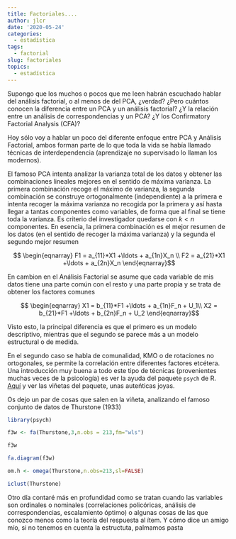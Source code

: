 ```yaml
---
title: Factoriales....
author: jlcr
date: '2020-05-24'
categories:
  - estadística
tags:
  - factorial
slug: factoriales
topics:
  - estadística
---
```



Supongo que los muchos o pocos que me leen habrán escuchado hablar del análisis factorial, o al menos de del PCA, ¿verdad? ¿Pero cuántos conocen la diferencia entre un PCA y un análisis factorial? ¿Y la relación entre un análisis de correspondencias y un PCA? ¿Y los Confirmatory Factorial Analysis (CFA)?  


Hoy sólo voy a hablar un poco del diferente enfoque entre PCA y Análisis Factorial, ambos forman parte de lo que toda la vida se había llamado técnicas de interdependencia (aprendizaje no supervisado lo llaman los modernos). 

El famoso PCA intenta analizar la varianza total de los datos y obtener las combinaciones lineales mejores en el sentido de máxima varianza. La primera combinación recoge el máximo de varianza, la segunda combinación se construye ortogonalmente (independiente) a la primera e intenta recoger la máxima varianza no recogida por la primera y así hasta llegar a tantas componentes como variables, de forma que al final se tiene toda la varianza.
Es criterio del investigador quedarse con $k<n$ componentes. En esencia, la primera combinación es el mejor resumen de los datos (en el sentido de recoger la máxima varianza) y la segunda el segundo mejor resumen

$$ \begin{eqnarray} F1 = a_{11}*X1 +\ldots  + a_{1n}X_n \\
F2 =  a_{21}*X1 +\ldots  + a_{2n}X_n
\end{eqnarray}$$


En cambion en el Análisis Factorial se asume que cada variable de mis datos tiene una parte común con el resto y una parte propia y se trata de obtener los factores comunes


$$ \begin{eqnarray} X1 = b_{11}*F1 +\ldots  + a_{1n}F_n  + U_1\\
X2 =  b_{21}*F1 +\ldots  + b_{2n}F_n + U_2
\end{eqnarray}$$


Visto esto, la principal diferencia es que el primero es un modelo descriptivo, mientras que el segundo se parece más a un modelo estructural o de medida. 

En el segundo caso se habla de comunalidad, KMO o de rotaciones no ortogonales, se permite la correlación entre diferentes factores etcétera. Una introducción muy buena a todo este tipo de técnicas (provenientes muchas veces de la psicología) es ver la ayuda del paquete `psych` de R. [Aquí](https://personality-project.org/r/psych/) y ver las viñetas del paquete, unas auteńticas joyas. 


Os dejo un par de cosas que salen en la viñeta, analizando el famoso conjunto de datos de Thurstone (1933)


```r
library(psych)

```
```r
f3w <- fa(Thurstone,3,n.obs = 213,fm="wls")

f3w
```



```r
fa.diagram(f3w)
```


```r
om.h <- omega(Thurstone,n.obs=213,sl=FALSE)
```


```r
iclust(Thurstone)
```

Otro día contaré más en profundidad como se tratan cuando las variables son ordinales o nominales (correlaciones policóricas, análisis de correspondencias, escalamiento óptimo) o algunas cosas de las que conozco menos como la teoría del respuesta al ítem. Y cómo dice un amigo mío, si no tenemos en cuenta la estructuta, palmamos pasta


